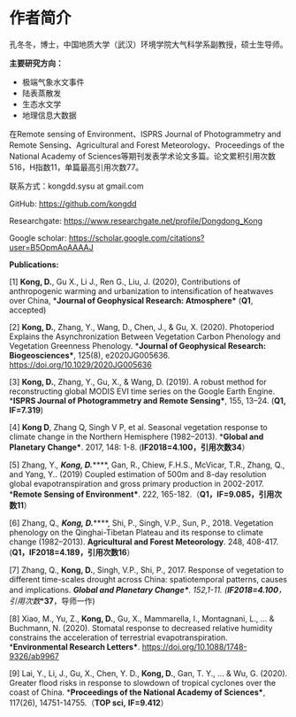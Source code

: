 # 作者简介 {#author .unnumbered}

孔冬冬，博士，中国地质大学（武汉）环境学院大气科学系副教授，硕士生导师。

**主要研究方向：**

-   极端气象水文事件
-   陆表蒸散发
-   生态水文学
-   地理信息大数据

在Remote sensing of Environment、ISPRS Journal of Photogrammetry and Remote Sensing、Agricultural and Forest Meteorology、Proceedings of the National Academy of Sciences等期刊发表学术论文多篇。论文累积引用次数516，H指数11，单篇最高引用次数77。

联系方式：kongdd.sysu at gmail.com

GitHub: <https://github.com/kongdd>

Researchgate: <https://www.researchgate.net/profile/Dongdong_Kong>

Google scholar: <https://scholar.google.com/citations?user=B5OpmAoAAAAJ>

**Publications:**

[1] **Kong, D.**, Gu X., Li J., Ren G., Liu, J. (2020), Contributions of anthropogenic warming and urbanization to intensification of heatwaves over China, \***Journal of Geophysical Research: Atmosphere\*** (**Q1**, accepted)

[2] **Kong, D.**, Zhang, Y., Wang, D., Chen, J., & Gu, X. (2020). Photoperiod Explains the Asynchronization Between Vegetation Carbon Phenology and Vegetation Greenness Phenology. \***Journal of Geophysical Research: Biogeosciences\***, 125(8), e2020JG005636. <https://doi.org/10.1029/2020JG005636>

[3] **Kong, D.**, Zhang, Y., Gu, X., & Wang, D. (2019). A robust method for reconstructing global MODIS EVI time series on the Google Earth Engine. \***ISPRS Journal of Photogrammetry and Remote Sensing\***, 155, 13--24. (**Q1,** **IF=7.319**)

[4] **Kong D**, Zhang Q, Singh V P, et al. Seasonal vegetation response to climate change in the Northern Hemisphere (1982--2013). \***Global and Planetary Change\***. 2017, 148: 1-8. (**IF2018=4.100，引用次数34**）

[5] Zhang, Y.*, **Kong, D.***\*\*\*\*, Gan, R., Chiew, F.H.S., McVicar, T.R., Zhang, Q., and Yang, Y.. (2019) Coupled estimation of 500m and 8-day resolution global evapotranspiration and gross primary production in 2002-2017. \***Remote Sensing of Environment\***. 222, 165-182.（**Q1，IF=9.085，引用次数11**）

[6] Zhang, Q.*, **Kong, D.***\*\*\*\*, Shi, P., Singh, V.P., Sun, P., 2018. Vegetation phenology on the Qinghai-Tibetan Plateau and its response to climate change (1982--2013). **Agricultural and Forest Meteorology**. 248, 408-417. (**Q1，IF2018=4.189，引用次数16**）

[7] Zhang, Q., **Kong, D.**, Singh, V.P., Shi, P., 2017. Response of vegetation to different time-scales drought across China: spatiotemporal patterns, causes and implications. ***Global and Planetary Change\***. 152,1-11. (**IF2018=4.100**，引用次数*\***37**，导师一作)

[8] Xiao, M., Yu, Z., **Kong, D.**, Gu, X., Mammarella, I., Montagnani, L., ... & Buchmann, N. (2020). Stomatal response to decreased relative humidity constrains the acceleration of terrestrial evapotranspiration. \***Environmental Research Letters\***. <https://doi.org/10.1088/1748-9326/ab9967>

[9] Lai, Y., Li, J., Gu, X., Chen, Y. D., **Kong, D.**, Gan, T. Y., ... & Wu, G. (2020). Greater flood risks in response to slowdown of tropical cyclones over the coast of China. \***Proceedings of the National Academy of Sciences\***, 117(26), 14751-14755.（**TOP sci,** **IF=9.412**）


